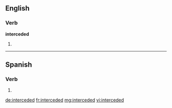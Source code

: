 ==English==

===Verb===
'''interceded'''

# {{past of|[[intercede]]}}

----

==Spanish==
 
===Verb===
{{es-verb-form|interceder}}
 
# {{es-verb form of|region=Spain|ending=er|mood=imperative|sense=affirmative|pers=2|formal=no|number=plural|[[interceder]]}}

[[de:interceded]]
[[fr:interceded]]
[[mg:interceded]]
[[vi:interceded]]